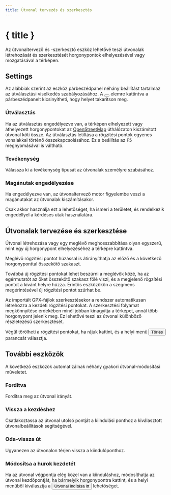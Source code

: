 ```yaml
---
title: Útvonal tervezés és szerkesztés
---
```


<script>
</script>

# <Pencil size="24" class="inline-block" style="margin-bottom: 5px" /> { title }

Az útvonaltervező és -szerkesztő eszköz lehetővé teszi útvonalak létrehozását és szerkesztését horgonypontok elhelyezésével vagy mozgatásával a térképen.

## Settings

Az alábbiak szerint az eszköz párbeszédpanel néhány beállítást tartalmaz az útválasztási viselkedés szabályozásához.
A <button><SquareArrowUpLeft size="16" class="inline-block" style="margin-bottom: 2px" /></button> elemre kattintva a párbeszédpanelt kicsinyítheti, hogy helyet takarítson meg.

<div class="flex flex-row justify-center">
    <Routing minimizable={false} class="text-foreground p-3 border rounded-md shadow-lg" />
</div>

### <Route size="16" class="inline-block" style="margin-bottom: 2px" /> Útválasztás

Ha az útválasztás engedélyezve van, a térképen elhelyezett vagy áthelyezett horgonypontokat az <a href="https://www.openstreetmap.org" target="_blank">OpenStreetMap</a> úthálózaton kiszámított útvonal köti össze.
Az útválasztás letiltása a rögzítési pontok egyenes vonalakkal történő összekapcsolásához.
Ez a beállítás az <kbd>F5</kbd> megnyomásával is váltható.

### <Bike size="16" class="inline-block" style="margin-bottom: 2px" /> Tevékenység

Válassza ki a tevékenység típusát az útvonalak személyre szabásához.

### <TriangleAlert size="16" class="inline-block" style="margin-bottom: 2px" /> Magánutak engedélyezése

Ha engedélyezve van, az útvonaltervező motor figyelembe veszi a magánutakat az útvonalak kiszámításakor.

<DocsNote type="warning">

Csak akkor használja ezt a lehetőséget, ha ismeri a területet, és rendelkezik engedéllyel a kérdéses utak használatára.

</DocsNote>

## Útvonalak tervezése és szerkesztése

Útvonal létrehozása vagy egy meglévő meghosszabbítása olyan egyszerű, mint egy új horgonypont elhelyezéséhez a térképre kattintva.

Meglévő rögzítési pontot húzással is átirányíthatja az előző és a következő horgonyponttal összekötő szakaszt.

Továbbá új rögzítési pontokat lehet beszúrni a meglévők közé, ha az egérmutatót az őket összekötő szakasz fölé viszi, és a megjelenő rögzítési pontot a kívánt helyre húzza.
Érintős eszközökön a szegmens megérintésével új rögzítési pontot szúrhat be.

<DocsNote>

Az importált GPX-fájlok szerkesztésekor a rendszer automatikusan létrehozza a kezdeti rögzítési pontokat.
A szerkesztési folyamat megkönnyítése érdekében minél jobban kinagyítja a térképet, annál több horgonypont jelenik meg.
Ez lehetővé teszi az útvonal különböző részletezésű szerkesztését.

</DocsNote>

Végül törölheti a rögzítési pontokat, ha rájuk kattint, és a helyi menü <button><Trash2 size="16" class="inline-block" style="margin-bottom: 4px" /> Törlés</button> parancsát választja.

<DocsImage src="tools/routing" alt="Anchor points allow you to easily edit a route." />

## További eszközök

A következő eszközök automatizálnak néhány gyakori útvonal-módosítási műveletet.

### <ArrowRightLeft size="16" class="inline-block" style="margin-bottom: 2px" /> Fordítva

Fordítsa meg az útvonal irányát.

### <Home size="16" class="inline-block" style="margin-bottom: 2px" /> Vissza a kezdéshez

Csatlakoztassa az útvonal utolsó pontját a kiindulási ponthoz a kiválasztott útvonalbeállítások segítségével.

### <Repeat size="16" class="inline-block" style="margin-bottom: 2px" /> Oda-vissza út

Ugyanezen az útvonalon térjen vissza a kiindulóponthoz.

### <CirclePlay size="16" class="inline-block" style="margin-bottom: 2px" /> Módosítsa a hurok kezdetét

Ha az útvonal végpontja elég közel van a kiinduláshoz, módosíthatja az útvonal kezdőpontját, ha bármelyik horgonypontra kattint, és a helyi menüből kiválasztja a <button><CirclePlay size="16" class="inline-block" style="margin-bottom: 2px" /> Útvonal indítása itt</button> lehetőséget.
